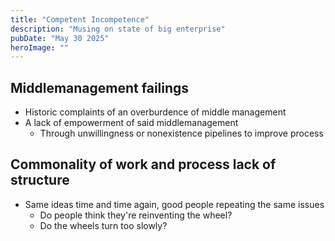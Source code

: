 ```yaml
---
title: "Competent Incompetence"
description: "Musing on state of big enterprise"
pubDate: "May 30 2025"
heroImage: ""
---
```


## Middlemanagement failings
* Historic complaints of an overburdence of middle management
* A lack of empowerment of said middlemanagement
  * Through unwillingness or nonexistence pipelines to improve process

## Commonality of work and process lack of structure
* Same ideas time and time again, good people repeating the same issues
  * Do people think they're reinventing the wheel?
  * Do the wheels turn too slowly?
